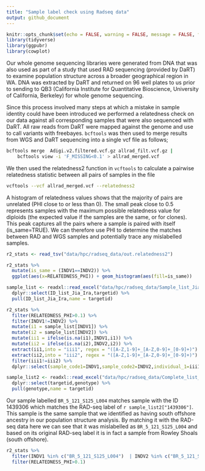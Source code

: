 ```yaml
---
title: "Sample label check using Radseq data"
output: github_document
---
```


```r
knitr::opts_chunk$set(echo = FALSE, warning = FALSE, message = FALSE, fig.retina = 2)
library(tidyverse)
library(ggpubr)
library(cowplot)
```

Our whole genome sequencing libraries were generated from DNA that was also used as part of a study that used RAD sequencing (provided by DaRT) to examine population structure across a broader geographical region in WA.  DNA was extracted by DaRT and returned on 96 well plates to us prior to sending to QB3 (California Institute for Quantitative Bioscience, University of California, Berkeley) for whole genome sequencing. 

Since this process involved many steps at which a mistake in sample identity could have been introduced we performed a relatedness check on our data against all corresponding samples that were also sequenced with DaRT. All raw reads from DaRT were mapped against the genome and use to call variants with freebayes.  `bcftools` was then used to merge results from WGS and DaRT sequencing into a single vcf file as follows;

```bash
bcftools merge  Adigi.v2.filtered.vcf.gz allrad_filt.vcf.gz | 
	bcftools view -i 'F_MISSING<0.1' > allrad_merged.vcf
```

We then used the relatedness2 function in `vcftools` to calculate a pairwise relatedness statistic between all pairs of samples in the file

```bash
vcftools --vcf allrad_merged.vcf --relatedness2
```

A histogram of relatedness values shows that the majority of pairs are unrelated (PHI close to or less than 0).  The small peak close to 0.5 represents samples with the maximum possible relatedness value for diploids (the expected value if the samples are the same, or for clones).  This peak captures all the pairs where a sample is paired with itself (is_same=TRUE). We can therefore use PHI to determine the matches between RAD and WGS samples and potentially trace any mislabelled samples.

```r
r2_stats <- read_tsv("data/hpc/radseq_data/out.relatedness2")

r2_stats %>% 
  mutate(is_same = (INDV1==INDV2)) %>% 
  ggplot(aes(x=RELATEDNESS_PHI)) + geom_histogram(aes(fill=is_same))
```


```r
sample_list <- readxl::read_excel("data/hpc/radseq_data/Sample_list_Jia_popgen_141121.xlsx") %>% 
  dplyr::select(ID_list_Jia_Ira,targetid) %>% 
  pull(ID_list_Jia_Ira,name = targetid)

r2_stats %>% 
  filter(RELATEDNESS_PHI>0.1) %>% 
  filter(INDV1!=INDV2) %>% 
  mutate(i1 = sample_list[INDV1]) %>% 
  mutate(i2 = sample_list[INDV2]) %>% 
  mutate(ii1 = ifelse(is.na(i1),INDV1,i1)) %>% 
  mutate(ii2 = ifelse(is.na(i2),INDV2,i2)) %>% 
  extract(ii1,into = "iii1", regex = "([A-Z,1-9]+_[A-Z,0-9]+_[0-9]+)") %>% 
  extract(ii2,into = "iii2", regex = "([A-Z,1-9]+_[A-Z,0-9]+_[0-9]+)") %>% 
  filter(iii1!=iii2) %>% 
  dplyr::select(sample_code1=INDV1,sample_code2=INDV2,individual_1=iii1,individual_2=iii2,RELATEDNESS_PHI) %>% knitr::kable()
```

```r
sample_list2 <- readxl::read_excel("data/hpc/radseq_data/Complete_list_Adigi_Ashmore_Adele_Beagle_Rowleys_181121.xlsx") %>% 
  dplyr::select(targetid,genotype) %>% 
  pull(genotype,name = targetid)
```


Our sample labelled `BR_5_121_S125_L004` matches sample with the ID 1439306 which matches the RAD-seq label of `r sample_list2["1439306"]`.  This sample is the same sample that we identified as having south offshore ancestry in our population structure analysis.  By matching it with the RAD-seq data here we can see that it was mislabelled as `BR_5_121_S125_L004` and based on its original RAD-seq label it is in fact a sample from Rowley Shoals (south offshore). 

```r
r2_stats %>% 
  filter(INDV1 %in% c("BR_5_121_S125_L004")  | INDV2 %in% c("BR_5_121_S125_L004")) %>% 
  filter(RELATEDNESS_PHI>0.1)
```


